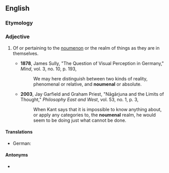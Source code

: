 ==English==

===Etymology===
{{rfe|lang=en}}

===Adjective===
{{en-adj|-}}

# {{lb|en|philosophy|especially [[Kantianism]]}} Of or pertaining to the [[noumenon]] or the realm of things as they are in themselves.
#* '''1878''', James Sully, "The Question of Visual Perception in Germany," ''Mind'', vol. 3, no. 10, p. 193,
#*: We may here distinguish between two kinds of reality, phenomenal or relative, and '''noumenal''' or absolute.
#* '''2003''', Jay Garfield and Graham Priest, "Nāgārjuna and the Limits of Thought," ''Philosophy East and West'', vol. 53, no. 1, p. 3,
#*: When Kant says that it is impossible to know anything about, or apply any categories to, the '''noumenal''' realm, he would seem to be doing just what cannot be done.

====Translations====
{{trans-top|of or pertaining to the noumenon}}
* German: {{t-needed|de}}
{{trans-mid}}
{{trans-bottom}}

====Antonyms====
* {{l|en|phenomenal}}